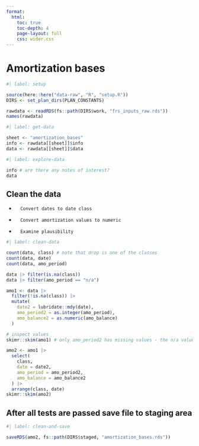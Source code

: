 ```yaml
---
format:
  html:
    toc: true
    toc-depth: 4
    page-layout: full
    css: wider.css
---
```


# Amortization bases

```r
#| label: setup

source(here::here("data-raw", "R", "setup.R"))
DIRS <- set_plan_dirs(PLAN_CONSTANTS)

rawdata <- readRDS(fs::path(DIRS$work, "frs_inputs_raw.rds"))
names(rawdata)

```

```r
#| label: get-data

sheet <- "amortization_bases"
info <- rawdata[[sheet]]$info
data <- rawdata[[sheet]]$data

```


```r
#| label: explore-data

info # are there any notes of interest?
data

```

## Clean the data

-       Convert dates to date class
-       Convert amortization values to numeric
-       Examine plausibility


```r
#| label: clean-data

count(data, class) # note that drop is one of the classes
count(data, date)
count(data, amo_period)

data |> filter(is.na(class))
data |> filter(amo_period == "n/a")

amo1 <- data |>
  filter(!is.na(class)) |>
  mutate(
    date2 = lubridate::mdy(date),
    amo_period2 = as.integer(amo_period),
    amo_balance2 = as.numeric(amo_balance)
  )

# inspect values
skimr::skim(amo1) # only amo_period2 has missing values - the n/a values from before

amo2 <- amo1 |>
  select(
    class,
    date = date2,
    amo_period = amo_period2,
    amo_balance = amo_balance2
  ) |>
  arrange(class, date)
skimr::skim(amo2)

```


## After all tests are passed save file to staging area

```r
#| label: clean-and-save

saveRDS(amo2, fs::path(DIRS$staged, "amortization_bases.rds"))

```